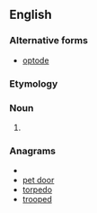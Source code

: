 ==English==

===Alternative forms===
*[[optode]]

===Etymology===
{{blend|optical|electrode}}

===Noun===
{{en-noun}}

# {{alternative spelling of|optode}}

===Anagrams===
* {{alphagram|deooprt}}
* [[pet door#English|pet door]]
* [[torpedo#English|torpedo]]
* [[trooped#English|trooped]]